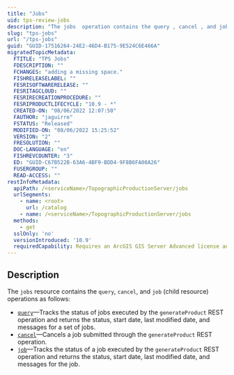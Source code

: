 ```yaml
---
title: "Jobs"
uid: tps-review-jobs
description: "The jobs  operation contains the query , cancel , and job  operations."
slug: "tps-jobs"
url: "/tps-jobs"
guid: "GUID-17516264-24E2-46D4-B175-9E524C6E466A"
migratedTopicMetadata:
  FTITLE: "TPS Jobs"
  FDESCRIPTION: ""
  FCHANGES: "adding a missing space."
  FISHRELEASELABEL: ""
  FESRISOFTWARERELEASE: ""
  FESRITAGCLOUD: ""
  FESRIRECREATIONPROCEDURE: ""
  FESRIPRODUCTLIFECYCLE: "10.9 - *"
  CREATED-ON: "08/06/2022 12:07:50"
  FAUTHOR: "jaguirre"
  FSTATUS: "Released"
  MODIFIED-ON: "08/06/2022 15:25:52"
  VERSION: "2"
  FRESOLUTION: ""
  DOC-LANGUAGE: "en"
  FISHREVCOUNTER: "3"
  ED: "GUID-C67B522B-63A6-4BF9-BDD4-9F8B6FA00A26"
  FUSERGROUP: ""
  READ-ACCESS: ""
restInfoMetadata:
  apiPath: /<serviceName>/TopographicProductionServer/jobs
  urlSegments:
    - name: <root>
      url: /catalog
    - name: /<serviceName>/TopographicProductionServer/jobs
  methods: 
    - get
  sslOnly: 'no'
  versionIntroduced: '10.9'
  requiredCapability: Requires an ArcGIS GIS Server Advanced license and a Production Mapping or Defense Mapping server extension license
---
```



## Description
The `jobs` resource contains the `query`, `cancel`, and `job` (child resource) operations as follows:
-   [`query`](/tps-query)—Tracks the status of jobs executed by the `generateProduct` REST operation and returns the status, start date, last modified date, and messages for a set of jobs.
-   [`cancel`](/tps-cancel)—Cancels a job submitted through the `generateProduct` REST operation.
-   [`job`](/tps-job)—Tracks the status of a job executed by the `generateProduct` REST operation and returns the status, start date, last modified date, and messages for the job.
